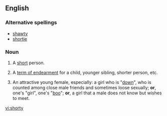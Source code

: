 ==English==

===Alternative spellings===
*[[shawty]]
*[[shortie]]

===Noun===
{{en-noun|short|ies}}

# {{informal}} A [[short]] person.
# {{informal}} A [[term of endearment]] for a child, younger sibling, shorter person, etc.
# {{slang|hip-hop}} An attractive young female, especially: a girl who is "[[down#Adjective|down]]", who is counted among close male friends and sometimes loose sexually; '''or''', one's "girl", one's "[[boo#Noun|boo]]"; '''or''', a girl that a male does not know but wishes to meet.

[[vi:shorty]]